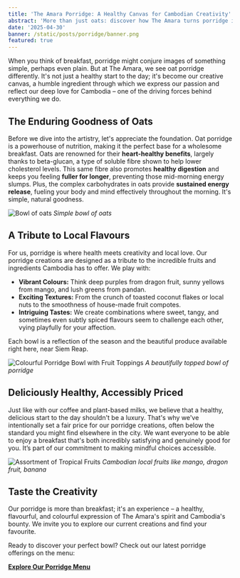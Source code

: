 ```yaml
---
title: 'The Amara Porridge: A Healthy Canvas for Cambodian Creativity'
abstract: 'More than just oats: discover how The Amara turns porridge into a vibrant, healthy breakfast masterpiece celebrating local Cambodian fruits and flavours, all at an accessible price.'
date: '2025-04-30'
banner: /static/posts/porridge/banner.png
featured: true
---
```


When you think of breakfast, porridge might conjure images of something simple, perhaps even plain. But at The Amara, we see oat porridge differently. It's not just a healthy start to the day; it's become our creative canvas, a humble ingredient through which we express our passion and reflect our deep love for Cambodia – one of the driving forces behind everything we do.

## The Enduring Goodness of Oats

Before we dive into the artistry, let's appreciate the foundation. Oat porridge is a powerhouse of nutrition, making it the perfect base for a wholesome breakfast. Oats are renowned for their **heart-healthy benefits**, largely thanks to beta-glucan, a type of soluble fibre shown to help lower cholesterol levels. This same fibre also promotes **healthy digestion** and keeps you feeling **fuller for longer**, preventing those mid-morning energy slumps. Plus, the complex carbohydrates in oats provide **sustained energy release**, fueling your body and mind effectively throughout the morning. It's simple, natural goodness.

![Bowl of oats](/static/posts/porridge/bowl.jpg)
*Simple bowl of oats*

## A Tribute to Local Flavours

For us, porridge is where health meets creativity and local love. Our porridge creations are designed as a tribute to the incredible fruits and ingredients Cambodia has to offer. We play with:

* **Vibrant Colours:** Think deep purples from dragon fruit, sunny yellows from mango, and lush greens from pandan.
* **Exciting Textures:** From the crunch of toasted coconut flakes or local nuts to the smoothness of house-made fruit compotes.
* **Intriguing Tastes:** We create combinations where sweet, tangy, and sometimes even subtly spiced flavours seem to challenge each other, vying playfully for your affection.

Each bowl is a reflection of the season and the beautiful produce available right here, near Siem Reap.

![Colourful Porridge Bowl with Fruit Toppings](/static/posts/porridge/fruity-bowl.jpg)
*A beautifully topped bowl of porridge*

## Deliciously Healthy, Accessibly Priced

Just like with our coffee and plant-based milks, we believe that a healthy, delicious start to the day shouldn't be a luxury. That's why we've intentionally set a fair price for our porridge creations, often below the standard you might find elsewhere in the city. We want everyone to be able to enjoy a breakfast that's both incredibly satisfying and genuinely good for you. It’s part of our commitment to making mindful choices accessible.

![Assortment of Tropical Fruits](/static/posts/porridge/tropical.jpg)
*Cambodian local fruits like mango, dragon fruit, banana*

## Taste the Creativity

Our porridge is more than breakfast; it's an experience – a healthy, flavourful, and colourful expression of The Amara's spirit and Cambodia's bounty. We invite you to explore our current creations and find your favourite.

Ready to discover your perfect bowl? Check out our latest porridge offerings on the menu:

[**Explore Our Porridge Menu**](/menu#porridge)